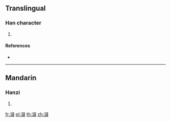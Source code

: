 ==Translingual==

===Han character===
{{Han char|rn=85|rad=水|as=08|sn=11|four=|canj=EEEE,XEEEE}}

# {{defn|Han|sort=水08}}

====References====
* {{Han ref|kx=0628.020|dkj=17584|dj=1029.250|hdz=31665.070|uh=6DB0|ud=28080}}

----

==Mandarin==

===Hanzi===
{{cmn-hanzi|pin=[[chuò]] ([[chuo4]])|wg=ch'o<sup>4</sup>}}

# {{defn|lang=cmn|sort=水08}}

[[fr:涰]]
[[pl:涰]]
[[th:涰]]
[[zh:涰]]